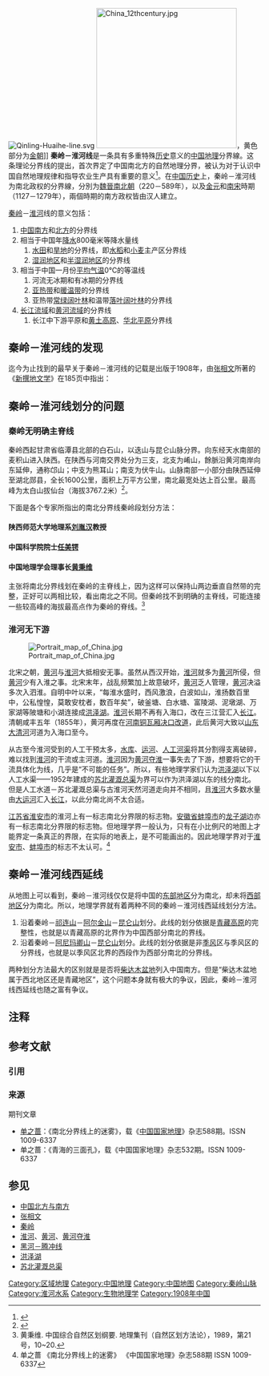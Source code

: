 [[File:Qinling-Huaihe-line.svg|thumb]]
[[File:China_12thcentury.jpg|280px]]，黄色部分为[[金朝|金朝]]]]
'''秦岭－淮河线'''是一条具有多重特殊[[历史|历史]]意义的[[中国地理|中国地理]]分界線。这条理论分界线的提出，首次界定了中国南北方的自然地理分界，被认为对于认识中国自然地理规律和指导农业生产具有重要的意义<ref>{{Cite web |url=http://cng.dili360.com/cng/qita/2009/09242283.shtml |title=1908年，张相文首次提出秦岭－淮河线 |access-date=2010-11-14 |archive-url=https://web.archive.org/web/20110510144535/http://cng.dili360.com/cng/qita/2009/09242283.shtml |archive-date=2011-05-10 |dead-url=no }}</ref>。在[[中国历史|中国历史]]上，秦岭－淮河线为南北政权的分界線，分別为[[魏晉南北朝|魏晉南北朝]]（220－589年），以及[[金朝|金]][[蒙元|元]]和[[南宋|南宋]]時期（1127－1279年），兩個時期的南方政权皆由汉人建立。

[[秦岭|秦岭]]－[[淮河|淮河]]线的意义包括：
# [[中国南方|中国南方]]和[[中国北方|北方]]的分界线   
# 相当于中国年[[降水|降水]]800毫米等降水量线
## [[稻田|水田]]和[[旱地|旱地]]的分界线，即[[水稻|水稻]]和[[小麦|小麦]]主产区分界线  
## [[湿润地区|湿润地区]]和[[半湿润地区|半湿润地区]]的分界线   
# 相当于中国一月份[[平均气温|平均气温]]0℃的等温线  
## 河流无冰期和有冰期的分界线   
## [[亚热带|亚热带]]和[[暖温带|暖温带]]的分界线  
## 亚热带[[常绿阔叶林|常绿阔叶林]]和温带[[落叶阔叶林|落叶阔叶林]]的分界线
# [[长江流域|长江流域]]和[[黄河流域|黄河流域]]的分界线  
## 长江中下游平原和[[黄土高原|黄土高原]]、[[华北平原|华北平原]]分界线

== 秦岭－淮河线的发现 ==
迄今为止找到的最早关于秦岭－淮河线的记载是出版于1908年，由[[张相文|张相文]]所著的《[[新撰地文学|新撰地文学]]》在185页中指出：{{Cquote|北带：南界[[秦岭|北岭]]{{efn|[[北岭|北岭]]为今日[[秦岭|秦岭]]之古称。}}{{efn|[[白话文|白话文]]翻译：北带（指暖温带）的南界为秦岭。}}、[[淮河|淮水]]，北抵[[阴山|阴山]]、[[长城|长城]]。动物多驯[[驴|驴]]、良[[马|马]]、[[山羊|山羊]]；西部多[[麋鹿|麋鹿]][[犀牛|犀牛]]。植物多[[枳|枳]]、[[榆|榆]]、[[青檀|檀]]、[[梨|梨]]、[[栗|栗]]、[[柿|柿]]、[[葡萄|葡萄]]。}}

== 秦岭－淮河线划分的问题 ==
=== 秦岭无明确主脊线 ===
秦岭西起甘肃省临潭县北部的白石山，以迭山与昆仑山脉分界。向东经天水南部的麦积山进入陕西。在陕西与河南交界处分为三支，北支为崤山，餘脈沿黄河南岸向东延伸，通称邙山；中支为熊耳山；南支为伏牛山。山脉南部一小部分由陕西延伸至湖北郧县，全长1600公里，面积上万平方公里，南北最宽处达上百公里。最高峰为太白山拔仙台（海拔3767.2米）<ref>{{Cite web |url=http://www.yayalife.cn/travel/diary/diary_37097.html |title=登太白山拔仙台游记 |access-date=2010-11-12 |archive-url=https://web.archive.org/web/20100819042800/http://www.yayalife.cn/travel/diary/diary_37097.html |archive-date=2010-08-19 |dead-url=yes }}</ref>。

下面是各个专家所指出的南北分界线秦岭段划分方法：

==== 陕西师范大学地理系[[刘胤汉|刘胤汉]]教授 ====
{{fact|主张南北分界线秦岭段划在秦岭南坡800米等高线处。按照刘教授的说法，由于山地海拔在逐渐升高，气温在下降，在海拔800米等高线的位置，亚热带就结束了，橘子、竹子这些亚热带的指示性植物已经见不到了。南方到这里就应该结束了，因此中国的南北分界线应与南坡800米等高线重合。}}

==== 中国科学院院士[[任美锷|任美锷]] ====
{{fact|主张把中国的南北分界线划在秦岭北坡700米等高线处，因为从秦岭北坡的角度看，整个关中盆地是暖温带，但随着气温的降低，在700米等高线处，气候已经不是暖温带了，而是山地气候，越来越冷了。}}

==== 中国地理学会理事长[[黄秉维|黄秉维]] ====
主张将南北分界线划在秦岭的主脊线上，因为这样可以保持山两边垂直自然带的完整，正好可以两相比较，看出南北之不同。但秦岭找不到明确的主脊线，可能连接一些较高峰的海拔最高点作为秦岭的脊线。<ref>黄秉维. 中国综合自然区划纲要. 地理集刊（自然区划方法论），1989，第21号，10~20.</ref>

===淮河无下游===
[[File:Portrait_map_of_China.jpg|thumb]]

北宋之朝，[[黄河|黄河]]与[[淮河|淮河]]大抵相安无事。虽然从西汉开始，[[淮河|淮河]]就多为[[黄河|黄河]]所侵，但[[黄河|黄河]]少有入淮之事。北宋末年，战乱频繁加上故意破坏{{efn|历朝历代皆曾掘开大堤，例如宋掘堤是为了阻挡金兵，金掘堤是“以水代兵”，以洪水袭扰宋地。}}，[[黄河|黄河]]乏人管理，[[黄河|黄河]]决溢多次入泗淮。自明中叶以来，“每淮水盛时，西风激浪，白波如山，淮扬数百里中，公私惶惶，莫敢安枕者，数百年矣”，破釜塘、白水塘、富陵湖、泥墩湖、万家湖等陂塘和小湖连接成[[洪泽湖|洪泽湖]]。[[淮河|淮河]]长期不再有入海口，改在三江营汇入[[长江|长江]]。清朝咸丰五年（1855年），黄河再度在[[河南|河南]][[铜瓦厢|铜瓦厢]][[咸丰黄河大改道|决口改道]]，此后黄河大致以[[济水|山东大清河]]河道为入海口至今。

从古至今淮河受到的人工干预太多，[[水库|水库]]、[[运河|运河]]、[[人工河渠|人工河渠]]将其分割得支离破碎，难以找到[[淮河|淮河]]的干流或主河道。[[淮河|淮河]]因为[[黄河夺淮|黄河夺淮]]一事失去了下游，想要将它的干流具体化为线，几乎是“不可能的任务”。所以，有些地理学家们认为[[洪泽湖|洪泽湖]]以下以人工水渠——1952年建成的[[苏北灌溉总渠|苏北灌溉总渠]]为界可以作为洪泽湖以东的线分南北。但是人工水道－苏北灌溉总渠与古淮河天然河道走向并不相同，且[[淮河|淮河]]大多数水量由[[大运河|大运河]]汇入[[长江|长江]]，以此分南北尚不太合适。

[[江苏省|江苏省]][[淮安市|淮安市]]的淮河上有一标志南北分界限的标志物。[[安徽省|安徽省]][[蚌埠市|蚌埠市]]的[[龙子湖|龙子湖]]边亦有一标志南北分界限的标志物。但地理学界一般认为，只有在小比例尺的地图上才能界定一条真正的界限，在实际的地表上，是不可能画出的。因此地理学界对于[[淮安市|淮安市]]、[[蚌埠市|蚌埠市]]的标志不太认可。<ref>单之蔷 《南北分界线上的迷雾》 《中国国家地理》杂志588期 ISSN 1009-6337</ref>

==秦岭－淮河线西延线==
从地图上可以看到，秦岭－淮河线仅仅是将中国的[[东部地区|东部地区]]分为南北，却未将[[西部地区|西部地区]]分为南北。所以，地理学界就有着两种不同的秦岭－淮河线西延线划分方法。

# 沿着秦岭－[[祁连山|祁连山]]－[[阿尔金山|阿尔金山]]－[[昆仑山|昆仑山]]划分。此线的划分依据是[[青藏高原|青藏高原]]的完整性，也就是以青藏高原的北界作为中国西部分南北的界线。
# 沿着秦岭－[[阿尼玛卿山|阿尼玛卿山]]－[[昆仑山|昆仑山]]划分。此线的划分依据是非[[季风|季风]]区与季风区的分界线，也就是以季风区北界的西段作为西部分南北的分界线。

两种划分方法最大的区别就是是否将[[柴达木盆地|柴达木盆地]]列入中国南方。但是“柴达木盆地属于西北地区还是青藏地区”，这个问题本身就有极大的争议，因此，秦岭－淮河线西延线也随之富有争议。

== 注释 ==
{{notelist|iger=}}

== 参考文献 ==
=== 引用 ===
{{Reflist|2}}

=== 来源 ===
; 期刊文章
* [[单之蔷|单之蔷]]：《南北分界线上的迷雾》，载《[[中国国家地理|中国国家地理]]》杂志588期。ISSN 1009-6337
* 单之蔷：《青海的三面孔》，载《中国国家地理》杂志532期。ISSN 1009-6337

== 参见 ==
{{Portal box|中国|地理}}
{{div col|colwidth=25em}}
* [[中国北方与南方|中国北方与南方]]
* [[张相文|张相文]]
* [[秦岭|秦岭]]
* [[淮河|淮河]]、[[黄河|黄河]]、[[黄河夺淮|黄河夺淮]]
* [[黑河－腾冲线|黑河－腾冲线]]
* [[洪泽湖|洪泽湖]]
* [[苏北灌溉总渠|苏北灌溉总渠]]
{{div col end}}

{{中国地理}}

[[Category:区域地理|Category:区域地理]]
[[Category:中国地理|Category:中国地理]]
[[Category:中国地图|Category:中国地图]]
[[Category:秦岭山脉|Category:秦岭山脉]]
[[Category:淮河水系|Category:淮河水系]]
[[Category:生物地理学|Category:生物地理学]]
[[Category:1908年中国|Category:1908年中国]]